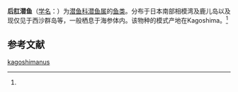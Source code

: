 {{Speciesbox
| status = 
| status_system = 
| image = 
| genus = Carapus
| species = kagoshimanus
| authority = Steindachner et Doderlein, 1887<ref name='id6876'>{{cite web| url =http://www.bioinfo.cn/db05/BjdwSpecies.php?action=view&id=6876| title =后肛潜鱼| work =中国动物物种编目数据库| publisher =中国科学院微生物研究所| author =中国科学院动物研究所| accessdate =2009-04-11| deadurl =yes| archiveurl =https://web.archive.org/web/20160305000859/http://www.bioinfo.cn/db05/BjdwSpecies.php?action=view&id=6876| archivedate =2016-03-05}}</ref>
}}

'''后肛潜鱼'''（[[学名|学名]]：{{lang|la|''Carapus kagoshimanus''}}）为[[潜鱼科|潜鱼科]][[潜鱼属|潜鱼属]]的[[鱼类|鱼类]]。分布于日本南部相模湾及鹿儿岛以及现仅见于西沙群岛等，一般栖息于海参体内。该物种的模式产地在Kagoshima。<ref name='id6876'/>

== 参考文献 ==
{{reflist}}

{{Wikispecies|Carapus kagoshimanus}}
{{Taxonbar|from=Q10917967}}

[[Category:潜鱼属|kagoshimanus]]


{{鱼类小作品}}